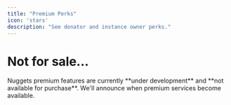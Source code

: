 ```yaml
---
title: "Premium Perks"
icon: 'stars'
description: "See donator and instance owner perks."
---
```


# Not for sale...

<Warning>
  Nuggets premium features are currently **under development** and **not available for purchase**. We'll announce when premium services become available.
</Warning>